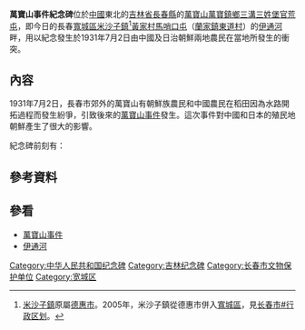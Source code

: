 {{refimprove|time=2012-7-3}}

'''萬寶山事件紀念碑'''位於[[中國|中國]]東北的[[吉林省|吉林省]][[長春縣|長春縣]]的[[萬寶山|萬寶山]][[萬寶鎮|萬寶鎮]][[鄉三溝|鄉三溝]][[三姓堡|三姓堡]][[官荒屯|官荒屯]]，即今日的長春[[寬城區|寬城區]][[米沙子鎮|米沙子鎮]]<ref>[[米沙子鎮|米沙子鎮]]原屬[[德惠市|德惠市]]。2005年，米沙子鎮從德惠市併入[[寬城區|寬城區]]，見[[长春市#行政区划|长春市#行政区划]]。</ref>[[黃家村|黃家村]][[馬哨口屯|馬哨口屯]]（[[蘭家鎮|蘭家鎮]][[東道村|東道村]]）的[[伊通河|伊通河]]畔，用以紀念發生於1931年7月2日由中國及日治朝鮮兩地農民在當地所發生的衝突。

== 內容 ==
1931年7月2日，長春市郊外的萬寶山有朝鮮族農民和中國農民在稻田因為水路開拓過程而發生紛爭，引致後來的[[萬寶山事件|萬寶山事件]]發生。這次事件對中國和日本的殖民地朝鮮產生了很大的影響。

紀念碑前刻有：
{{cquote|長春市重點文物保護單位，萬寶山事件紀念碑，長春市政府1985年12月公布，德惠縣政府立。}}

== 參考資料 ==
{{reflist}}

== 參看 ==
* [[萬寶山事件|萬寶山事件]]
* [[伊通河|伊通河]]

[[Category:中华人民共和国纪念碑|Category:中华人民共和国纪念碑]]
[[Category:吉林纪念碑|Category:吉林纪念碑]]
[[Category:长春市文物保护单位|Category:长春市文物保护单位]]
[[Category:宽城区|Category:宽城区]]